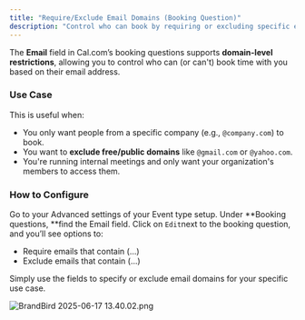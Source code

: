 ```yaml
---
title: "Require/Exclude Email Domains (Booking Question)"
description: "Control who can book by requiring or excluding specific email domains like @company.com or public domains like @gmail.com."
---
```


The **Email** field in Cal.com’s booking questions supports **domain-level restrictions**, allowing you to control who can (or can't) book time with you based on their email address.

### Use Case

This is useful when:

- You only want people from a specific company (e.g., `@company.com`) to book.
- You want to **exclude free/public domains** like `@gmail.com` or `@yahoo.com`.
- You're running internal meetings and only want your organization's members to access them.

### How to Configure

Go to your Advanced settings of your Event type setup. Under **Booking questions, **find the Email field. Click on `Edit`next to the booking question, and you’ll see options to:

- Require emails that contain (...)
- Exclude emails that contain (...)

Simply use the fields to specify or exclude email domains for your specific use case.

![BrandBird 2025-06-17 13.40.02.png](/images/BrandBird2025-06-1713.40.02.png)